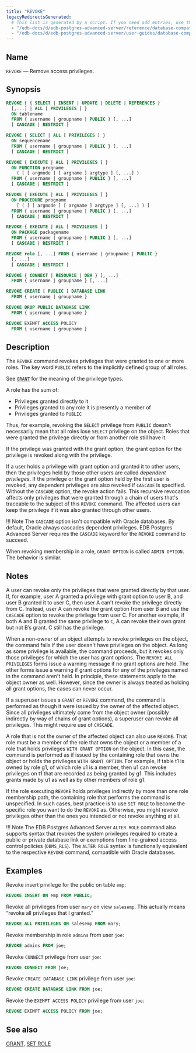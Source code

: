 ```yaml
---
title: "REVOKE"
legacyRedirectsGenerated:
  # This list is generated by a script. If you need add entries, use the `legacyRedirects` key.
  - "/edb-docs/d/edb-postgres-advanced-server/reference/database-compatibility-for-oracle-developers-reference-guide/9.6/Database_Compatibility_for_Oracle_Developers_Reference_Guide.1.084.html"
  - "/edb-docs/d/edb-postgres-advanced-server/user-guides/database-compatibility-for-oracle-developers-guide/9.5/Database_Compatibility_for_Oracle_Developers_Guide.1.110.html"
---
```


<div id="revoke" class="registered_link"></div>

## Name

`REVOKE` &mdash; Remove access privileges.

## Synopsis

```sql
REVOKE { { SELECT | INSERT | UPDATE | DELETE | REFERENCES }
  [,...] | ALL [ PRIVILEGES ] }
  ON tablename
  FROM { username | groupname | PUBLIC } [, ...]
  [ CASCADE | RESTRICT ]

REVOKE { SELECT | ALL [ PRIVILEGES ] }
  ON sequencename
  FROM { username | groupname | PUBLIC } [, ...]
  [ CASCADE | RESTRICT ]

REVOKE { EXECUTE | ALL [ PRIVILEGES ] }
  ON FUNCTION progname
    ( [ [ argmode ] [ argname ] argtype ] [, ...] )
  FROM { username | groupname | PUBLIC } [, ...]
  [ CASCADE | RESTRICT ]

REVOKE { EXECUTE | ALL [ PRIVILEGES ] }
  ON PROCEDURE progname
    [ ( [ [ argmode ] [ argname ] argtype ] [, ...] ) ]
  FROM { username | groupname | PUBLIC } [, ...]
  [ CASCADE | RESTRICT ]

REVOKE { EXECUTE | ALL [ PRIVILEGES ] }
  ON PACKAGE packagename
  FROM { username | groupname | PUBLIC } [, ...]
  [ CASCADE | RESTRICT ]

REVOKE role [, ...] FROM { username | groupname | PUBLIC }
  [, ...]
  [ CASCADE | RESTRICT ]

REVOKE { CONNECT | RESOURCE | DBA } [, ...]
  FROM { username | groupname } [, ...]

REVOKE CREATE [ PUBLIC ] DATABASE LINK
  FROM { username | groupname }

REVOKE DROP PUBLIC DATABASE LINK
  FROM { username | groupname }

REVOKE EXEMPT ACCESS POLICY
  FROM { username | groupname }
```

## Description

The `REVOKE` command revokes privileges that were granted to one or more roles. The key word `PUBLIC` refers to the implicitly defined group of all roles.

See [`GRANT`](64_grant) for the meaning of the privilege types.

A role has the sum of:
-  Privileges granted directly to it 
-  Privileges granted to any role it is presently a member of
-  Privileges granted to `PUBLIC`

Thus, for example, revoking the `SELECT` privilege from `PUBLIC` doesn't necessarily mean that all roles lose `SELECT` privilege on the object. Roles that were granted the privilege directly or from another role still have it.

If the privilege was granted with the grant option, the grant option for the privilege is revoked along with the privilege.

If a user holds a privilege with grant option and granted it to other users, then the privileges held by those other users are called *dependent privileges*. If the privilege or the grant option held by the first user is revoked, any dependent privileges are also revoked if `CASCADE` is specified. Without the `CASCADE` option, the revoke action fails. This recursive revocation affects only privileges that were granted through a chain of users that's traceable to the subject of this `REVOKE` command. The affected users can keep the privilege if it was also granted through other users.

!!! Note
    The `CASCADE` option isn't compatible with Oracle databases. By default, Oracle always cascades dependent privileges. EDB Postgres Advanced Server requires the `CASCADE` keyword for the `REVOKE` command to succeed.

When revoking membership in a role, `GRANT OPTION` is called `ADMIN OPTION`. The behavior is similar.

## Notes

A user can revoke only the privileges that were granted directly by that user. If, for example, user A  granted a privilege with grant option to user B, and user B granted it to user C, then user A can't revoke the privilege directly from C. Instead, user A can revoke the grant option from user B and use the `CASCADE` option to revoke the privilege from user C. For another example, if both A and B granted the same privilege to `C`, A can revoke their own grant but not B’s grant. C still has the privilege.

When a non-owner of an object attempts to revoke privileges on the object, the command fails if the user doesn't have privileges on the object. As long as some privilege is available, the command proceeds, but it revokes only those privileges for which the user has grant options. The `REVOKE ALL PRIVILEGES` forms issue a warning message if no grant options are held. The other forms issue a warning if grant options for any of the privileges named in the command aren't held. In principle, these statements apply to the object owner as well. However, since the owner is always treated as holding all grant options, the cases can never occur.

If a superuser issues a `GRANT` or `REVOKE` command, the command is performed as though it were issued by the owner of the affected object. Since all privileges ultimately come from the object owner (possibly indirectly by way of chains of grant options), a superuser can revoke all privileges. This might require use of `CASCADE`.

A role that is not the owner of the affected object can also use `REVOKE`. That role must be a member of the role that owns the object or a member of a role that holds privileges `WITH GRANT OPTION` on the object. In this case, the command is performed as if issued by the containing role that owns the object or holds the privileges `WITH GRANT OPTION`. For example, if table t1 is owned by role g1, of which role u1 is a member, then u1 can revoke privileges on t1 that are recorded as being granted by g1. This includes grants made by u1 as well as by other members of role g1.

If the role executing `REVOKE` holds privileges indirectly by more than one role membership path, the containing role that performs the command is unspecified. In such cases, best practice is to use `SET ROLE` to become the specific role you want to do the `REVOKE` as. Otherwise, you might revoke privileges other than the ones you intended or not revoke anything at all.

!!! Note
    The EDB Postgres Advanced Server `ALTER ROLE` command also supports syntax that revokes the system privileges required to create a public or private database link or exemptions from fine-grained access control policies (`DBMS_RLS`). The `ALTER ROLE` syntax is functionally equivalent to the respective `REVOKE` command, compatible with Oracle databases.

## Examples

Revoke insert privilege for the public on table `emp`:

```sql
REVOKE INSERT ON emp FROM PUBLIC;
```

Revoke all privileges from user `mary` on view `salesemp`. This actually means “revoke all privileges that I granted.”

```sql
REVOKE ALL PRIVILEGES ON salesemp FROM mary;
```

Revoke membership in role `admins` from user `joe`:

```sql
REVOKE admins FROM joe;
```

Revoke `CONNECT` privilege from user `joe`:

```sql
REVOKE CONNECT FROM joe;
```

Revoke `CREATE DATABASE LINK` privilege from user `joe`:

```sql
REVOKE CREATE DATABASE LINK FROM joe;
```

Revoke the `EXEMPT ACCESS POLICY` privilege from user `joe`:

```sql
REVOKE EXEMPT ACCESS POLICY FROM joe;
```

## See also

[GRANT](64_grant/#grant), [SET ROLE](73_set_role/#set_role)
